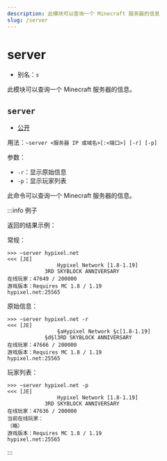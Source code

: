 ```yaml
---
description: 此模块可以查询一个 Minecraft 服务器的信息
slug: /server
---
```


# server


-   别名：`s`

此模块可以查询一个 Minecraft 服务器的信息。

## `server`

-   [公开](permissions)

用法：`~server <服务器 IP 或域名>[:<端口>] [-r] [-p]`

参数：

-   `-r`：显示原始信息
-   `-p`：显示玩家列表

此命令可以查询一个 Minecraft 服务器的信息。

:::info 例子

返回的结果示例：

常规：

```
>>> ~server hypixel.net
<<< [JE]
                Hypixel Network [1.8-1.19]
            3RD SKYBLOCK ANNIVERSARY
在线玩家：47649 / 200000
游戏版本：Requires MC 1.8 / 1.19
hypixel.net:25565
```

原始信息：

```
>>> ~server hypixel.net -r
<<< [JE]
                §aHypixel Network §c[1.8-1.19]
            §d§l3RD SKYBLOCK ANNIVERSARY
在线玩家：47666 / 200000
游戏版本：Requires MC 1.8 / 1.19
hypixel.net:25565
```

玩家列表：

```
>>> ~server hypixel.net -p
<<< [JE]
                Hypixel Network [1.8-1.19]
            3RD SKYBLOCK ANNIVERSARY
在线玩家：47636 / 200000
当前在线玩家：
（略）
游戏版本：Requires MC 1.8 / 1.19
hypixel.net:25565
```

:::
